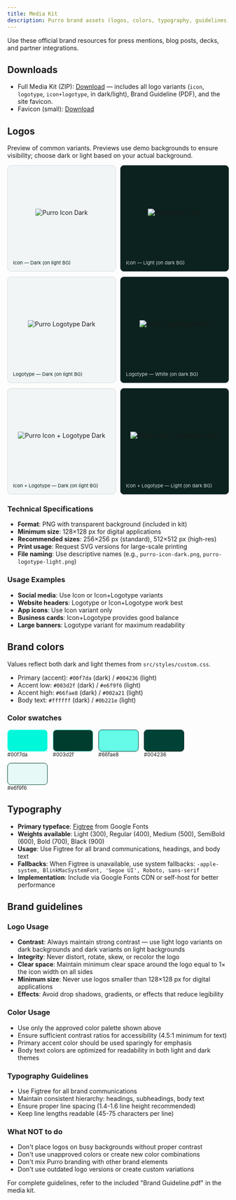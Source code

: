 ```yaml
---
title: Media Kit
description: Purro brand assets (logos, colors, typography, guidelines) for press and partners.
---
```



Use these official brand resources for press mentions, blog posts, decks, and partner integrations.

## Downloads

- Full Media Kit (ZIP): [Download](/purro-media-kit.zip) — includes all logo variants (`icon`, `logotype`, `icon+logotype`, in dark/light), Brand Guideline (PDF), and the site favicon.
- Favicon (small): [Download](/favicon.png)

## Logos

Preview of common variants. Previews use demo backgrounds to ensure visibility; choose dark or light based on your actual background.

<div style="display:grid;grid-template-columns:repeat(2,1fr);gap:12px;max-width:600px;align-items:start">
  <div style="position:relative;width:100%;height:240px;padding:0;border-radius:8px;border:1px solid #d1dce0;background:#f1f5f6;overflow:hidden">
    <div style="position:absolute;top:12px;left:12px;right:12px;bottom:40px;display:flex;align-items:center;justify-content:center">
      <img src={IconDark.src} alt="Purro Icon Dark" style="max-width:100%;max-height:100%;object-fit:contain" />
    </div>
    <div style="position:absolute;bottom:12px;left:12px;right:12px">
      <small style="color:#0b221e;font-size:11px">Icon — Dark (on light BG)</small>
    </div>
  </div>
  <div style="position:relative;width:100%;height:240px;padding:0;border-radius:8px;border:1px solid #2a3b41;background:#0b221e;overflow:hidden;margin-top:0px">
    <div style="position:absolute;top:12px;left:12px;right:12px;bottom:40px;display:flex;align-items:center;justify-content:center">
      <img src={IconLight.src} alt="Purro Icon Light" style="max-width:100%;max-height:100%;object-fit:contain" />
    </div>
    <div style="position:absolute;bottom:12px;left:12px;right:12px">
      <small style="color:#d1dce0;font-size:11px">Icon — Light (on dark BG)</small>
    </div>
  </div>
  <div style="position:relative;width:100%;height:240px;padding:0;border-radius:8px;border:1px solid #d1dce0;background:#f1f5f6;overflow:hidden">
    <div style="position:absolute;top:12px;left:12px;right:12px;bottom:40px;display:flex;align-items:center;justify-content:center">
      <img src={LogotypeDark.src} alt="Purro Logotype Dark" style="max-width:100%;max-height:100%;object-fit:contain" />
    </div>
    <div style="position:absolute;bottom:12px;left:12px;right:12px">
      <small style="color:#0b221e;font-size:11px">Logotype — Dark (on light BG)</small>
    </div>
  </div>
  <div style="position:relative;width:100%;height:240px;padding:0;border-radius:8px;border:1px solid #2a3b41;background:#0b221e;overflow:hidden">
    <div style="position:absolute;top:12px;left:12px;right:12px;bottom:40px;display:flex;align-items:center;justify-content:center">
      <img src={LogotypeWhite.src} alt="Purro Logotype White" style="max-width:100%;max-height:100%;object-fit:contain" />
    </div>
    <div style="position:absolute;bottom:12px;left:12px;right:12px">
      <small style="color:#d1dce0;font-size:11px">Logotype — White (on dark BG)</small>
    </div>
  </div>
  <div style="position:relative;width:100%;height:240px;padding:0;border-radius:8px;border:1px solid #d1dce0;background:#f1f5f6;overflow:hidden">
    <div style="position:absolute;top:12px;left:12px;right:12px;bottom:40px;display:flex;align-items:center;justify-content:center">
      <img src={IconLogotypeDark.src} alt="Purro Icon + Logotype Dark" style="max-width:100%;max-height:100%;object-fit:contain" />
    </div>
    <div style="position:absolute;bottom:12px;left:12px;right:12px">
      <small style="color:#0b221e;font-size:11px">Icon + Logotype — Dark (on light BG)</small>
    </div>
  </div>
  <div style="position:relative;width:100%;height:240px;padding:0;border-radius:8px;border:1px solid #2a3b41;background:#0b221e;overflow:hidden">
    <div style="position:absolute;top:12px;left:12px;right:12px;bottom:40px;display:flex;align-items:center;justify-content:center">
      <img src={IconLogotypeLight.src} alt="Purro Icon + Logotype Light" style="max-width:100%;max-height:100%;object-fit:contain" />
    </div>
    <div style="position:absolute;bottom:12px;left:12px;right:12px">
      <small style="color:#d1dce0;font-size:11px">Icon + Logotype — Light (on dark BG)</small>
    </div>
  </div>
</div>

### Technical Specifications
- **Format**: PNG with transparent background (included in kit)
- **Minimum size**: 128×128 px for digital applications
- **Recommended sizes**: 256×256 px (standard), 512×512 px (high-res)
- **Print usage**: Request SVG versions for large-scale printing
- **File naming**: Use descriptive names (e.g., `purro-icon-dark.png`, `purro-logotype-light.png`)

### Usage Examples
- **Social media**: Use Icon or Icon+Logotype variants
- **Website headers**: Logotype or Icon+Logotype work best
- **App icons**: Use Icon variant only
- **Business cards**: Icon+Logotype provides good balance
- **Large banners**: Logotype variant for maximum readability

## Brand colors

Values reflect both dark and light themes from `src/styles/custom.css`.

- Primary (accent): `#00f7da` (dark) / `#004236` (light)
- Accent low: `#003d2f` (dark) / `#e6f9f6` (light)
- Accent high: `#66fae8` (dark) / `#002a21` (light)
- Body text: `#ffffff` (dark) / `#0b221e` (light)

### Color swatches


<div style="display:flex;gap:12px;flex-wrap:wrap">
  <div style="width:92px"><div style="background:#00f7da;height:48px;border-radius:8px;border:1px solid #66fae8"></div><small>#00f7da</small></div>
  <div style="width:92px;margin:0px"><div style="background:#003d2f;height:48px;border-radius:8px;border:1px solid #66fae8"></div><small>#003d2f</small></div>
  <div style="width:92px;margin:0px"><div style="background:#66fae8;height:48px;border-radius:8px;border:1px solid #003d2f"></div><small>#66fae8</small></div>
  <div style="width:92px;margin:0px"><div style="background:#004236;height:48px;border-radius:8px;border:1px solid #002a21"></div><small>#004236</small></div>
  <div style="width:92px;margin:0px"><div style="background:#e6f9f6;height:48px;border-radius:8px;border:1px solid #004236"></div><small>#e6f9f6</small></div>
</div>

## Typography

- **Primary typeface**: [Figtree](https://fonts.google.com/specimen/Figtree) from Google Fonts
- **Weights available**: Light (300), Regular (400), Medium (500), SemiBold (600), Bold (700), Black (900)
- **Usage**: Use Figtree for all brand communications, headings, and body text
- **Fallbacks**: When Figtree is unavailable, use system fallbacks: `-apple-system, BlinkMacSystemFont, 'Segoe UI', Roboto, sans-serif`
- **Implementation**: Include via Google Fonts CDN or self-host for better performance

## Brand guidelines

### Logo Usage
- **Contrast**: Always maintain strong contrast — use light logo variants on dark backgrounds and dark variants on light backgrounds
- **Integrity**: Never distort, rotate, skew, or recolor the logo
- **Clear space**: Maintain minimum clear space around the logo equal to 1× the icon width on all sides
- **Minimum size**: Never use logos smaller than 128×128 px for digital applications
- **Effects**: Avoid drop shadows, gradients, or effects that reduce legibility

### Color Usage
- Use only the approved color palette shown above
- Ensure sufficient contrast ratios for accessibility (4.5:1 minimum for text)
- Primary accent color should be used sparingly for emphasis
- Body text colors are optimized for readability in both light and dark themes

### Typography Guidelines
- Use Figtree for all brand communications
- Maintain consistent hierarchy: headings, subheadings, body text
- Ensure proper line spacing (1.4-1.6 line height recommended)
- Keep line lengths readable (45-75 characters per line)

### What NOT to do
- Don't place logos on busy backgrounds without proper contrast
- Don't use unapproved colors or create new color combinations
- Don't mix Purro branding with other brand elements
- Don't use outdated logo versions or create custom variations

For complete guidelines, refer to the included "Brand Guideline.pdf" in the media kit.